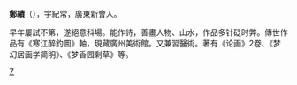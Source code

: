 {{Unreferenced |time=2009-12-15T10:05:37+00:00 }}
'''鄭績'''（{{bd|?||?||}}），字紀常，廣東新會人。

早年屢試不第，遂絕意科場。能作詩，善畫人物、山水，作品多针砭时弊。傳世作品有《寒江醉釣圖》軸，現藏廣州美術館。又兼習醫術。著有《论画》2卷、《梦幻居画学简明》、《梦香园剩草》等。

[[Category:清朝畫家|Z]]
